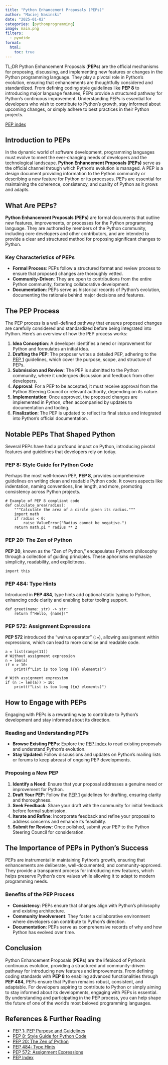 ```yaml
---
title: "Python Enhancement Proposals (PEPs)"
author: "Maciej Nasinski"
date: "2025-01-02"
categories: [pythonprogramming]
image: main.png
filters:
  - pyodide
format:
  html:
    toc: true
---
```


TL;DR Python Enhancement Proposals (**PEPs**) are the official mechanisms for proposing, discussing, and implementing new features or changes in the Python programming language. They play a pivotal role in Python's evolution, ensuring that enhancements are thoughtfully considered and standardized. From defining coding style guidelines like **PEP 8** to introducing major language features, PEPs provide a structured pathway for Python's continuous improvement. Understanding PEPs is essential for developers who wish to contribute to Python's growth, stay informed about upcoming changes, or simply adhere to best practices in their Python projects.

[PEP index](https://peps.python.org/pep-0000/)

## Introduction to PEPs

In the dynamic world of software development, programming languages must evolve to meet the ever-changing needs of developers and the technological landscape. **Python Enhancement Proposals (PEPs)** serve as the official channel through which Python's evolution is managed. A PEP is a design document providing information to the Python community or describing a new feature for Python or its processes. PEPs are essential for maintaining the coherence, consistency, and quality of Python as it grows and adapts.

## What Are PEPs?

**Python Enhancement Proposals (PEPs)** are formal documents that outline new features, improvements, or processes for the Python programming language. They are authored by members of the Python community, including core developers and other contributors, and are intended to provide a clear and structured method for proposing significant changes to Python.

### Key Characteristics of PEPs

- **Formal Process**: PEPs follow a structured format and review process to ensure that proposed changes are thoroughly vetted.
- **Community-Driven**: They are open to contributions from the entire Python community, fostering collaborative development.
- **Documentation**: PEPs serve as historical records of Python's evolution, documenting the rationale behind major decisions and features.

## The PEP Process

The PEP process is a well-defined pathway that ensures proposed changes are carefully considered and standardized before being integrated into Python. Here's an overview of how the PEP process works:

1. **Idea Conception**: A developer identifies a need or improvement for Python and formulates an initial idea.
2. **Drafting the PEP**: The proposer writes a detailed PEP, adhering to the [PEP 1](https://www.python.org/dev/peps/pep-0001/) guidelines, which cover the purpose, scope, and structure of PEPs.
3. **Submission and Review**: The PEP is submitted to the Python community, where it undergoes discussion and feedback from other developers.
4. **Approval**: For a PEP to be accepted, it must receive approval from the Python Steering Council or relevant authority, depending on its nature.
5. **Implementation**: Once approved, the proposed changes are implemented in Python, often accompanied by updates to documentation and tooling.
6. **Finalization**: The PEP is updated to reflect its final status and integrated into Python's official documentation.

## Notable PEPs That Shaped Python

Several PEPs have had a profound impact on Python, introducing pivotal features and guidelines that developers rely on today.

### PEP 8: Style Guide for Python Code

Perhaps the most well-known PEP, **PEP 8**, provides comprehensive guidelines on writing clean and readable Python code. It covers aspects like indentation, naming conventions, line length, and more, promoting consistency across Python projects.

```pyodide-python
# Example of PEP 8 compliant code
def calculate_area(radius):
    """Calculate the area of a circle given its radius."""
    import math
    if radius < 0:
        raise ValueError("Radius cannot be negative.")
    return math.pi * radius ** 2
```

### PEP 20: The Zen of Python

**PEP 20**, known as the "Zen of Python," encapsulates Python's philosophy through a collection of guiding principles. These aphorisms emphasize simplicity, readability, and explicitness.

```pyodide-python
import this
```

### PEP 484: Type Hints

Introduced in **PEP 484**, type hints add optional static typing to Python, enhancing code clarity and enabling better tooling support.

```pyodide-python
def greet(name: str) -> str:
    return f"Hello, {name}!"
```

### PEP 572: Assignment Expressions

**PEP 572** introduced the "walrus operator" (`:=`), allowing assignment within expressions, which can lead to more concise and readable code.

```pyodide-python
a = list(range(11))
# Without assignment expression
n = len(a)
if n > 10:
    print(f"List is too long ({n} elements)")

# With assignment expression
if (n := len(a)) > 10:
    print(f"List is too long ({n} elements)")
```

## How to Engage with PEPs

Engaging with PEPs is a rewarding way to contribute to Python's development and stay informed about its direction.

### Reading and Understanding PEPs

- **Browse Existing PEPs**: Explore the [PEP Index](https://www.python.org/dev/peps/) to read existing proposals and understand Python's evolution.
- **Stay Updated**: Follow discussions and updates on Python's mailing lists or forums to keep abreast of ongoing PEP developments.

### Proposing a New PEP

1. **Identify a Need**: Ensure that your proposal addresses a genuine need or improvement for Python.
2. **Draft Your PEP**: Follow the [PEP 1](https://www.python.org/dev/peps/pep-0001/) guidelines for drafting, ensuring clarity and thoroughness.
3. **Seek Feedback**: Share your draft with the community for initial feedback before formal submission.
4. **Iterate and Refine**: Incorporate feedback and refine your proposal to address concerns and enhance its feasibility.
5. **Submit for Review**: Once polished, submit your PEP to the Python Steering Council for consideration.

## The Importance of PEPs in Python's Success

PEPs are instrumental in maintaining Python's growth, ensuring that enhancements are deliberate, well-documented, and community-approved. They provide a transparent process for introducing new features, which helps preserve Python's core values while allowing it to adapt to modern programming needs.

### Benefits of the PEP Process

- **Consistency**: PEPs ensure that changes align with Python's philosophy and existing architecture.
- **Community Involvement**: They foster a collaborative environment where developers can contribute to Python's direction.
- **Documentation**: PEPs serve as comprehensive records of why and how Python has evolved over time.

## Conclusion

Python Enhancement Proposals (**PEPs**) are the lifeblood of Python's continuous evolution, providing a structured and community-driven pathway for introducing new features and improvements. From defining coding standards with **PEP 8** to enabling advanced functionalities through **PEP 484**, PEPs ensure that Python remains robust, consistent, and adaptable. For developers aspiring to contribute to Python or simply aiming to stay informed about its developments, engaging with PEPs is essential. By understanding and participating in the PEP process, you can help shape the future of one of the world's most beloved programming languages.


## References & Further Reading

- [PEP 1: PEP Purpose and Guidelines](https://www.python.org/dev/peps/pep-0001/)
- [PEP 8: Style Guide for Python Code](https://www.python.org/dev/peps/pep-0008/)
- [PEP 20: The Zen of Python](https://www.python.org/dev/peps/pep-0020/)
- [PEP 484: Type Hints](https://www.python.org/dev/peps/pep-0484/)
- [PEP 572: Assignment Expressions](https://www.python.org/dev/peps/pep-0572/)
- [PEP Index](https://www.python.org/dev/peps/)
